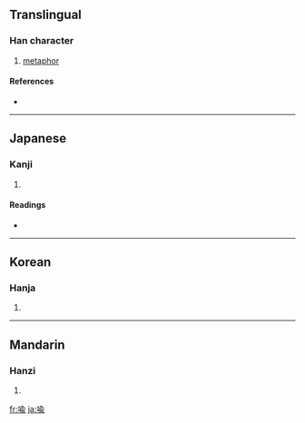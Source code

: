 {{see|喻}}
==Translingual==

===Han character===
{{Han char|rn=30|rad=口|as=09|sn=12|four=|canj=口人一女 (ROMV)}}

# [[metaphor]]

====References====
* {{Han ref|kx=0200.060|dkj=03979|hdz=10657.080|uh=55A9|ud=21929}}

----

==Japanese==

===Kanji===
{{ja-kanji|grade=|rs=口09}}

# {{defn|Japanese}}

====Readings====
* {{ja-readings|on=[[ゆ]] (yu)|kun=[[さとす]] (satosu), [[さとる]] (satoru), [[たとえる]] (tatoeru)}}

----

==Korean==

===Hanja===
{{ko-hanja|hangeul=유|rv=yu|mr=yu}}

# {{defn|Korean}}

----

==Mandarin==

===Hanzi===
{{cmn-hanzi|pin=[[yù]] ([[yu4]])|wg=yü<sup>4</sup>}}

# {{defn|Mandarin}}

[[fr:喩]]
[[ja:喩]]